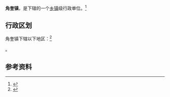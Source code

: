 {{中国乡级行政区|53/06/28/101/000}}

'''角奎镇'''，是{{PRC admin/fullname|53/06/28/101/000|3}}下辖的一个[[乡镇|乡镇]]级行政单位。<ref>{{PRC admin/ref sgc|{{PRC admin/parent|53/06/28/101/000}}}}</ref>

== 行政区划 ==

角奎镇下辖以下地区：<ref>{{PRC admin/ref sgc|53/06/28/101/000}}</ref>

{{PRC admin/children|53/06/28/101/000}}。

== 参考资料 ==

{{reflist}}

{{行政区划小作品}}
{{PRC admin/navcat|53/06/28/101/000}}